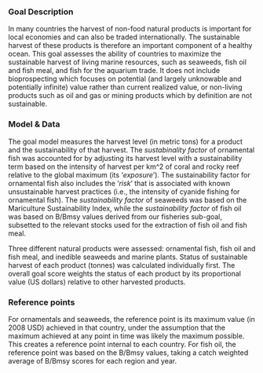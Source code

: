 ### Goal Description

In many countries the harvest of non-food natural products is important for local economies and can also be traded internationally. The sustainable harvest of these products is therefore an important component of a healthy ocean. This goal assesses the ability of countries to maximize the sustainable harvest of living marine resources, such as seaweeds, fish oil and fish meal, and fish for the aquarium trade. It does not include bioprospecting which focuses on potential (and largely unknowable and potentially infinite) value rather than current realized value, or non-living products such as oil and gas or mining products which by definition are not sustainable.

### Model & Data 

The goal model measures the harvest level (in metric tons) for a product and the sustainability of that harvest. The _sustabinality factor_ of ornamental fish was accounted for by adjusting its harvest level with a sustainability term based on the intensity of harvest per km^2 of coral and rocky reef relative to the global maximum (its ‘_exposure_’). The sustainability factor for ornamental fish also includes the ‘_risk_’ that is associated with known unsustainable harvest practices (i.e., the intensity of cyanide fishing for ornamental fish). The _sustainability factor_ of seaweeds was based on the Mariculture Sustainability Index, while the _sustainability factor_ of fish oil was based on B/Bmsy values derived from our fisheries sub-goal, subsetted to the relevant stocks used for the extraction of fish oil and fish meal. 

Three different natural products were assessed: ornamental fish, fish oil and fish meal, and inedible seaweeds and marine plants. Status of sustainable harvest of each product (tonnes) was calculated individually first. The overall goal score weights the status of each product by its proportional value (US dollars) relative to other harvested products. 

### Reference points 

For ornamentals and seaweeds, the reference point is its maximum value (in 2008 USD) achieved in that country, under the assumption that the maximum achieved at any point in time was likely the maximum possible. This creates a reference point internal to each country. For fish oil, the reference point was based on the B/Bmsy values, taking a catch weighted average of B/Bmsy scores for each region and year. 
